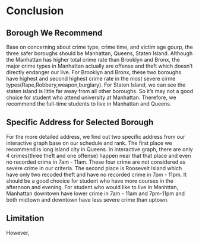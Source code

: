 # Conclusion



## Borough We Recommend
Base on concerning about crime type, crime time, and victim age gourp, the three safer boroughs should be Manhattan, Queens, Staten Island. Although the Manhattan has higher total crime rate than Brooklyn and Bronx, the major crime types in Manhattan actually are offense and theft which doesn't directly endanger our live. For Brooklyn and Bronx, these two boroughs have highest and second highest crime rate in the most severe cirme types(Rape,Robbery,weapon,burglary). For Staten Island, we can see the staten island is little far away from all other boroughs. So it's may not a good choice for student who attend university at Manhattan. Therefore, we recommend the full-time students to live in Manhattan and Queens.

## Specific Address for Selected Borough
For the more detailed address, we find out two specific address from our interactive graph base on our schedule and rank. The first place we recommend is long island city in Queens. In interactive graph, there are only 4 crimes(three theft and one offense) happen near that that place and even no recorded crime in 7am - 11am. These four crime are not considered as severe crime in our criteria. The second place is Roosevelt Island which have only two recoded theft and have no recorded crime in 7pm - 11pm. It should be a good chooice for student who have more courses in the afternoon and evening. For student who would like to live in Manhttan, Manhattan downtown have lower crime in 7am - 11am and 7pm-11pm and both midtown and downtown have less severe crime than uptown.

## Limitation
However,


